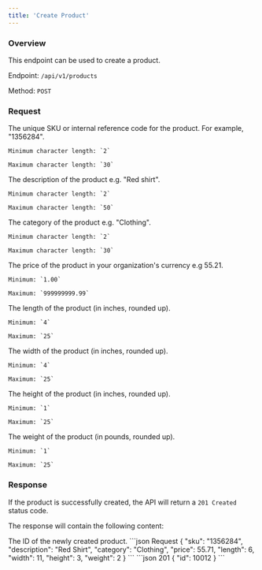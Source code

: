 ```yaml
---
title: 'Create Product'
---
```


### Overview

This endpoint can be used to create a product.

Endpoint: `/api/v1/products`

Method: `POST`

### Request

<ResponseField name="sku" type="string" required>
    The unique SKU or internal reference code for the product. For example, "1356284".

    Minimum character length: `2`

    Maximum character length: `30`
</ResponseField>

<ResponseField name="description" type="string" required>
    The description of the product e.g. "Red shirt".

    Minimum character length: `2`

    Maximum character length: `50`
</ResponseField>

<ResponseField name="category" type="string" required>
    The category of the product e.g. "Clothing".

    Minimum character length: `2`

    Maximum character length: `30`
</ResponseField>

<ResponseField name="price" type="decimal" required>
    The price of the product in your organization's currency e.g 55.21.

    Minimum: `1.00`

    Maximum: `999999999.99`
</ResponseField>

<ResponseField name="length" type="integer" required>
    The length of the product (in inches, rounded up).

    Minimum: `4`

    Maximum: `25`
</ResponseField>

<ResponseField name="width" type="integer" required>
    The width of the product (in inches, rounded up).

    Minimum: `4`

    Maximum: `25`
</ResponseField>

<ResponseField name="height" type="integer" required>
    The height of the product (in inches, rounded up).

    Minimum: `1`

    Maximum: `25`
</ResponseField>

<ResponseField name="weight" type="integer" required>
    The weight of the product (in pounds, rounded up).

    Minimum: `1`

    Maximum: `25`
</ResponseField>

### Response

If the product is successfully created, the API will return a `201 Created` status code.

The response will contain the following content:

<ResponseField name="id" type="integer" required>
    The ID of the newly created product.
</ResponseField>

<RequestExample>
    ```json Request
    {
        "sku": "1356284",
        "description": "Red Shirt",
        "category": "Clothing",
        "price": 55.71,
        "length": 6,
        "width": 11,
        "height": 3,
        "weight": 2
    }
    ```
</RequestExample>

<ResponseExample>
    ```json 201
    {
        "id": 10012
    }
    ```
</ResponseExample>